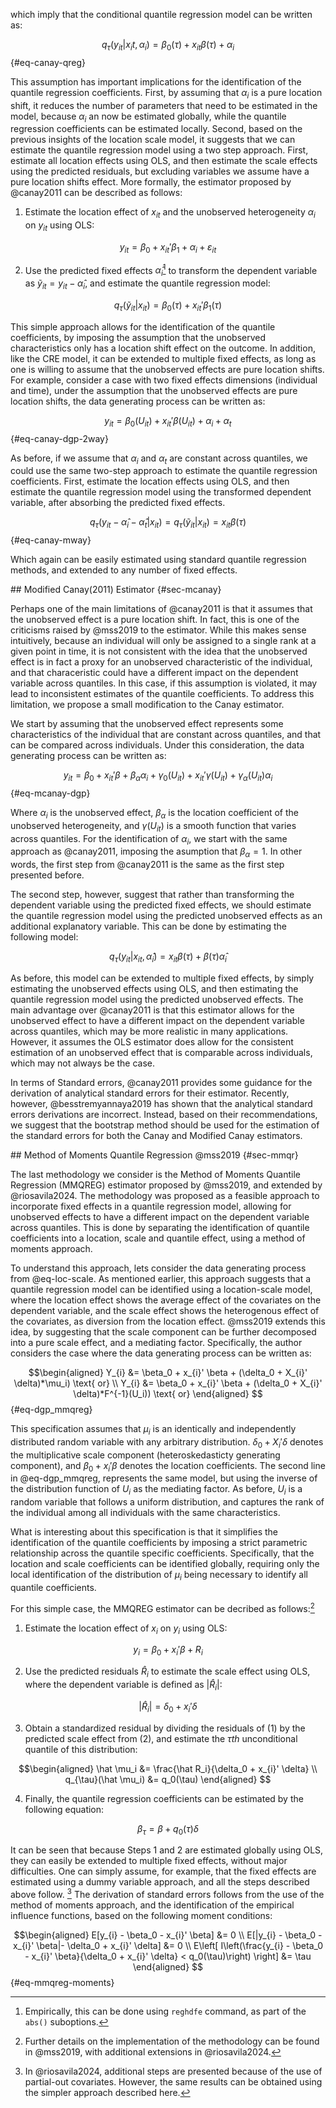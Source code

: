 which imply that the conditional quantile regression model can be written as: 

 $$q_\tau(y_{it}|x_it,\alpha_i) = \beta_0(\tau) + x_{it}\beta(\tau) + \alpha_i
$${#eq-canay-qreg}

 This assumption has important implications for the identification of the quantile regression coefficients. First, by assuming that $\alpha_i$ is a pure location shift, it reduces the number of parameters that need to be estimated in the model, because $\alpha_i$ an now be estimated globally, while the quantile regression coefficients can be estimated locally. Second, based on the previous insights of the location scale model, it suggests that we can estimate the quantile regression model using a two step approach. First, estimate all location effects using OLS, and then estimate the scale effects using the predicted residuals, but excluding variables we assume have a pure location shifts effect. More formally, the estimator proposed by @canay2011 can be described as follows: 

 1. Estimate the location effect of $x_{it}$ and the unobserved heterogeneity $\alpha_i$ on $y_{it}$ using OLS:  

 $$y_{it}=\beta_0 +  x_{it}' \beta_1   +\alpha_i + \varepsilon_{it}
$$

 2. Use the predicted fixed effects $\hat\alpha_i$[^8] to transform the dependent variable as $\tilde y_{it}=y_{it}-\hat\alpha_i$, and estimate the quantile regression model: 

 [^8]: Empirically, this can be done using `reghdfe` command, as part of the `abs()` suboptions.

 $$q_{\tau}(\tilde y_{it}|x_{it}) = \beta_0(\tau)+x_{it}'\beta_1(\tau)
$$

 This simple approach allows for the identification of the quantile coefficients, by imposing the assumption that the unobserved characteristics only has a location shift effect on the outcome. In addition, like the CRE model, it can be extended to multiple fixed effects, as long as one is willing to assume that the unobserved effects are pure location shifts. For example, consider a case with two fixed effects dimensions (individual and time), under the assumption that the unobserved effects are pure location shifts, the data generating process can be written as: 

 $$y_{it} = \beta_0(U_{it}) + x_{it}'\beta(U_{it}) + \alpha_i + \alpha_t
$${#eq-canay-dgp-2way}

 As before, if we assume that $\alpha_i$ and $\alpha_t$ are constant across quantiles, we could use the same two-step approach to estimate the quantile regression coefficients. First, estimate the location effects using OLS, and then estimate the quantile regression model using the transformed dependent variable, after absorbing the predicted fixed effects. 

 $$q_{\tau}(y_{it}-\hat \alpha_i - \hat \alpha_t|x_{it})=q_{\tau}(\tilde y_{it}|x_{it}) = x_{it}\beta(\tau)
$${#eq-canay-mway}

 Which again can be easily estimated using standard quantile regression methods, and extended to any number of fixed effects. 

 ## Modified Canay(2011) Estimator {#sec-mcanay}

 Perhaps one of the main limitations of @canay2011 is that it assumes that the unobserved effect is a pure location shift. In fact, this is one of the criticisms raised by @mss2019 to the estimator. While this makes sense intuitively, because an individual will only be assigned to a single rank at a given point in time, it is not consistent with the idea that the unobserved effect is in fact a proxy for an unobserved characteristic of the individual, and that characeristic could have a different impact on the dependent variable across quantiles. In this case, if this assumption is violated, it may lead to inconsistent estimates of the quantile coefficients. To address this limitation, we propose a small modification to the Canay estimator. 

 We start by assuming that the unobserved effect represents some characteristics of the individual that are constant across quantiles, and that can be compared across individuals. Under this consideration, the data generating process can be written as: 

 $$y_{it} =\beta_0 +   x_{it}'\beta + \beta_\alpha \alpha_i+
\gamma_0(U_{it}) +  x_{it}'\gamma(U_{it}) + \gamma_\alpha(U_{it}) \alpha_i
$${#eq-mcanay-dgp}

 Where $\alpha_i$ is the unobserved effect, $\beta_\alpha$ is the location coefficient of the unobserved heterogeneity, and $\gamma(U_{it})$ is a smooth function that varies across quantiles. For the identification of $\alpha_i$, we start with the same approach as @canay2011, imposing the asumption that $\beta_\alpha=1$. In other words, the first step from @canay2011 is the same as the first step presented before. 

 The second step, however, suggest that rather than transforming the dependent variable using the predicted fixed effects, we should estimate the quantile regression model using the predicted unobserved effects as an additional explanatory variable. This can be done by estimating the following model: 

 $$q_{\tau}(y_{it}|x_{it},\hat \alpha_i) =  x_{it}\beta(\tau)+\beta(\tau) \hat\alpha_i
$$

 As before, this model can be extended to multiple fixed effects, by simply estimating the unobserved effects using OLS, and then estimating the quantile regression model using the predicted unobserved effects. The main advantage over @canay2011 is that this estimator allows for the unobserved effect to have a different impact on the dependent variable across quantiles, which may be more realistic in many applications. However, it assumes the OLS estimator does allow for the consistent estimation of an unobserved effect that is comparable across individuals, which may not always be the case. 

 In terms of Standard errors, @canay2011 provides some guidance for the derivation of analytical standard errors for their estimator. Recently, however, @besstremyannaya2019 has shown that the analytical standard errors derivations are incorrect. Instead, based on their recommendations, we suggest that the bootstrap method should be used for the estimation of the standard errors for both the Canay and Modified Canay estimators. 

 ## Method of Moments Quantile Regression @mss2019 {#sec-mmqr}

 The last methodology we consider is the Method of Moments Quantile Regression (MMQREG) estimator proposed by @mss2019, and extended by @riosavila2024. The methodology was proposed as a feasible approach to incorporate fixed effects in a quantile regression model, allowing for unobserved effects to have a different impact on the dependent variable across quantiles. This is done by separating the identification of quantile coefficients into a location, scale and quantile effect, using a method of moments approach. 

 To understand this approach, lets consider the data generating process from @eq-loc-scale. As mentioned earlier, this approach suggests that a quantile regression model can be identified using a location-scale model, where the location effect shows the average effect of the covariates on the dependent variable, and the scale effect shows the heterogenous effect of the covariates, as diversion from the location effect. @mss2019 extends this idea, by suggesting that the scale component can be further decomposed into a pure scale effect, and a mediating factor. Specifically, the author considers the case where the data generating process can be written as: 

 $$\begin{aligned}
Y_{i} &= \beta_0 + x_{i}' \beta + (\delta_0 + X_{i}' \delta)*\mu_i) \text{ or} \\
Y_{i} &= \beta_0 + x_{i}' \beta + (\delta_0 + X_{i}' \delta)*F^{-1}(U_i)) \text{ or} 
\end{aligned}
$${#eq-dgp_mmqreg}

 This specification assumes that $\mu_i$ is an identically and independently distributed random variable with any arbitrary distribution. $\delta_0 + X_{i}' \delta$ denotes the multiplicative scale component (heteroskedasticty generating component), and $\beta_0 + x_{i}' \beta$ denotes the location coefficients. The second line in @eq-dgp_mmqreg, represents the same model, but using the inverse of the distribution function of $U_i$ as the mediating factor. As before, $U_i$ is a random variable that follows a uniform distribution, and captures the rank of the individual among all individuals with the same characteristics. 

 What is interesting about this specification is that it simplifies the identification of the quantile coefficients by imposing a strict parametric relationship across the quantile specific coefficients. Specifically, that the location and scale coefficients can be identified globally, requiring only the local identification of the distribution of $\mu_i$ being necessary to identify all quantile coefficients. 

 For this simple case, the MMQREG estimator can be decribed as follows:[^9] 

 [^9]: Further details on the implementation of the methodology can be found in @mss2019, with additional extensions in @riosavila2024.

 1. Estimate the location effect of $x_{i}$ on $y_{i}$ using OLS: 

 $$y_{i} = \beta_0 + x_{i}' \beta + R_i$$

 2. Use the predicted residuals $\hat R_i$ to estimate the scale effect using OLS, where the dependent variable is defined as $|\hat R_i|$: 

 $$|\hat R_i| = \delta_0 + x_{i}' \delta$$

 3. Obtain a standardized residual by dividing the residuals of (1) by the predicted scale effect from (2), and estimate the $\tau th$ unconditional quantile of this distribution: 

 $$\begin{aligned}
\hat \mu_i &= \frac{\hat R_i}{\delta_0 + x_{i}' \delta} \\
q_{\tau}(\hat \mu_i) &= q_0(\tau)
\end{aligned}
$$

 4. Finally, the quantile regression coefficients can be estimated by the following equation: 

 $$\beta_{\tau} = \beta + q_0(\tau) \delta
$$

 It can be seen that because Steps 1 and 2 are estimated globally using OLS, they can easily be extended to multiple fixed effects, without major difficulties. One can simply assume, for example, that the fixed effects are estimated using a dummy variable approach, and all the steps described above follow. [^10] The derivation of standard errors follows from the use of the method of moments approach, and the identification of the empirical influence functions, based on the following moment conditions: 

 $$\begin{aligned}
E[y_{i} - \beta_0 - x_{i}' \beta] &= 0 \\
E[|y_{i} - \beta_0 - x_{i}' \beta|- \delta_0 + x_{i}' \delta] &= 0 \\
E\left[ I\left(\frac{y_{i} - \beta_0 - x_{i}' \beta}{\delta_0 + x_{i}' \delta} < q_0(\tau)\right) \right] &= \tau
\end{aligned}
$${#eq-mmqreg-moments}

 [^10]: In @riosavila2024, additional steps are presented because of the use of partial-out covariates. However, the same results can be obtained using the simpler approach described here.